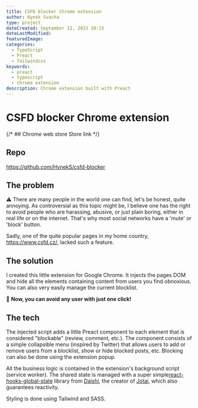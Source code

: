 ```yaml
---
title: CSFD blocker Chrome extension
author: Hynek Svacha
type: project
dateCreated: September 11, 2022 10:15
dateLastModified:
featuredImage:
categories:
  - TypeScript
  - Preact
  - Tailwindcss
keywords:
  - preact
  - typescript
  - chrome extension
description: Chrome extension built with Preact
---
```


<MacBookMockup image={mock}/>

# CSFD blocker Chrome extension

<DevstackItem item="preact" label="Preact" />
<DevstackItem item="typescript" label="TypeScript" />
<DevstackItem item="tailwindcss" label="Tailwind" />
<DevstackItem item="sass" label="SASS" />

{/* ## Chrome web store Store link */}

## Repo
https://github.com/HynekS/csfd-blocker

## The problem

⚠ There are many people in the world one can find, let's be honest, quite annoying. As controversial as this topic might be, I believe one has the right to avoid people who are harassing, abusive, or just plain boring, either in real life or on the internet. That's why most social networks have a 'mute' or 'block' button.

Sadly, one of the quite popular pages in my home country, https://www.csfd.cz/, lacked such a feature.

## The solution

I created this little extension for Google Chrome. It injects the pages DOM and hide all the elements containing content from users you find obnoxious. You can also very easily manage the current blocklist.

🚫 **Now, you can avoid any user with just one click!**

## The tech

The injected script adds a little Preact component to each element that is considered "blockable" (review, comment, etc.). The component consists of a simple collapsible menu (inspired by Twitter) that allows users to add or remove users from a blocklist, show or hide blocked posts, etc. Blocking can also be done using the extension popup.

All the business logic is contained in the extension's background script (service worker). The shared state is managed with a super simple[react-hooks-global-state](https://github.com/dai-shi/react-hooks-global-state) library from  [Daishi](https://twitter.com/dai_shi), the creator of [Jotai](https://jotai.org/), which also guarantees reactivity.

Styling is done using Tailwind and SASS.